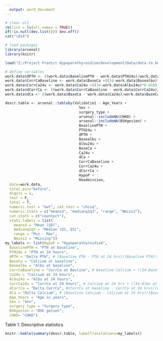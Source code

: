 ```yaml
---
  output: word_document
---
```


```r
# clear all
rm(list = ls(all.names = TRUE))
if(!is.null(dev.list())) dev.off()
cat("\014")

# load packages
library(arsenal)
library(knitr)

load("Z:/Project Predict Hypoparathyroidism/Development/Data/data.to.be.imputed.Rdata")

# define variables
work.data$dPTH <- ((work.data$BaselinePTH - work.data$PTH24u)/work.data$BaselinePTH*100)
work.data$CorrCaBaseline <- work.data$BaseCa +((34-work.data$Basealbu)*0.016)
work.data$CorrCa24u <- work.data$Ca24u +((34-work.data$Albu24u)*0.016)
work.data$dCorrCa <- ((work.data$CorrCaBaseline - work.data$CorrCa24u)/work.data$CorrCaBaseline*100)
work.data$dCa <- ((work.data$BaseCa - work.data$Ca24u)/work.data$BaseCa*100)

descr.table <- arsenal::tableby(Validatie1 ~ Age_Years +
                                  Sex +
                                  surgery_type + 
                                  arsenal::includeNA(CHKD) +
                                  arsenal::includeNA(BSKgezien) + 
                                  BaselinePTH +
                                  PTH24u +
                                  dPTH + 
                                  Basealbu + 
                                  Albu24u + 
                                  BaseCa + 
                                  Ca24u + 
                                  dCa + 
                                  CorrCaBaseline + 
                                  CorrCa24u + 
                                  dCorrCa + 
                                  HypoP +
                                  Readmission, 
  data=work.data, 
  total.pos="before",
  digits = 1,
  test = F,
  total = T,
  numeric.test = "kwt", cat.test = "chisq",
  numeric.stats = c("meansd", "medianq1q3", "range", "Nmiss2"),
  cat.stats = c("countpct"),
  stats.labels = list(
    meansd = "Mean (SD)",
    medianq1q3 = "Median (Q1, Q3)",
    range = "Min - Max",
    Nmiss2 = "Missing"))
my_labels <- list(HypoP = "Hypoparathyroidism",
  BaselinePTH = "PTH at baseline",
  PTH24u = "PTH at 24 hours",
  dPTH = "Delta PTH", # (Baseline PTH - PTH at 24 hrs)/(Baseline PTH)*100
  BaseCa = "Calcium at baseline",
  Basealbu = "Albu at baseline",
  CorrCaBaseline = "CorrCa at Basline", # Baseline Calcium + ((34-Baseline albu)*0.016)
  Ca24u = "Calcium at 24 hours",
  Albu24u = "Albu at 24 hours",
  CorrCa24u = "CorrCa at 24 hours", # Calcium at 24 hrs + ((34-Albu at 24 hrs)*0.016)
  dCorrCa = "Delta CorrCa", #(CorrCa at baseline - CorrCa at 24 hrs)/(CorrCa at baseline)*100
  dCa = "Delta Calcium", # (Baseline Calcium - Calcium at 24 hrs)/(Baseline Calcium)*100
  Age_Years = "Age in years",
  Sex = "Sex",
  surgery_type = "Surgery type", 
  BSKgezien = "BSK gezien",
  CHKD= "CHKD")
```

Table 1. Descriptive statistics.
```r
knitr::kable(summary(descr.table, labelTranslations=my_labels))
```
